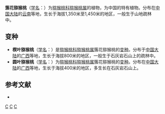 {{Speciesbox 
| genus = Actinidia
| species = fasciculoides
| authority = [[梁畴芬|C. F. Liang]]
| subdivision_ranks =[[变种|变种]]
| subdivision =
* 簇花猕猴桃 ''A. f.'' var. ''fasciculoides''
* [[楔叶猕猴桃|楔叶猕猴桃]] ''A. f.'' var. ''cuneata''
* [[圆叶猕猴桃|圆叶猕猴桃]] ''A. f.'' var. ''orbiculata''
}}

'''簇花猕猴桃'''（[[学名|学名]]：{{lang|la|''Actinidia fasciculoides''}}）为[[猕猴桃科|猕猴桃科]][[猕猴桃属|猕猴桃属]]的植物，为中国的特有植物。分布在[[中国大陆|中国大陆]]的[[云南|云南]]等地，生长于海拔1,350米至1,450米的地区，一般生于山地疏林中。

== 变种 ==
* '''楔叶猕猴桃'''（[[学名|学名]]：{{lang|la|''Actinidia fasciculoides'' var. ''cuneata''}}）是[[猕猴桃科|猕猴桃科]][[猕猴桃属|猕猴桃属]]簇花猕猴桃的[[变种|变种]]。分布于[[中国大陆|中国大陆]]的[[广西|广西]]等地，生长于海拔800米的地区，一般生于石灰岩石山上的疏林中。
* '''圆叶猕猴桃'''（[[学名|学名]]：{{lang|la|''Actinidia fasciculoides'' var. ''orbiculata''}}）为[[猕猴桃科|猕猴桃科]][[猕猴桃属|猕猴桃属]]簇花猕猴桃的[[变种|变种]]。分布在[[中国大陆|中国大陆]]的[[广西|广西]]等地，生长于海拔400米的地区，多生长在石灰岩石山上。

== 参考文献 ==
<div class="references-small">
* {{cite web| url =http://www.bioinfo.cn/db05/KmzwSpecies.php?action=view&id=970| title =簇花猕猴桃（原变种）| work =《中国高等植物数据库全库》| publisher =中国科学院微生物研究所| author =昆明植物研究所| accessdate =2009-02-21| deadurl =yes| archiveurl =https://web.archive.org/web/20160305064508/http://www.bioinfo.cn/db05/KmzwSpecies.php?action=view&id=970| archivedate =2016-03-05}}
</div>
{{Taxonbar|from=Q10926393}}

[[Category:猕猴桃属|C]]
[[Category:中國特有植物|C]]
[[Category:云南植物|C]]